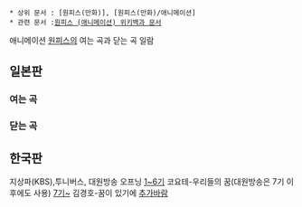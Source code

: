  * 상위 문서 : [원피스(만화)], [원피스(만화)/애니메이션]
 * 관련 문서 :[http://ko.wikipedia.org/wiki/%EC%9B%90%ED%94%BC%EC%8A%A4_(%EC%95%A0%EB%8B%88%EB%A9%94%EC%9D%B4%EC%85%98) 원피스 (애니메이션) 위키백과 문서]

애니메이션 [[원피스(만화)/애니메이션|원피스]]의 여는 곡과 닫는 곡 일람

== 일본판 ==
=== 여는 곡 ===

=== 닫는 곡 ===

== 한국판 ==
지상파(KBS),투니버스, 대원방송 오프닝
[[1~6기]] 코요테-우리들의 꿈(대원방송은 7기 이후에도 사용)
[[7기~]] 김경호-꿈이 있기에
[[추가바람]]

